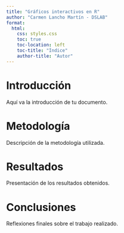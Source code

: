 ```yaml
---
title: "Gráficos interactivos en R"
author: "Carmen Lancho Martín - DSLAB"
format:
  html:
    css: styles.css
    toc: true 
    toc-location: left
    toc-title: "Índice"
    author-title: "Autor"
---
```


# Introducción

Aquí va la introducción de tu documento.

# Metodología

Descripción de la metodología utilizada.

# Resultados

Presentación de los resultados obtenidos.

# Conclusiones

Reflexiones finales sobre el trabajo realizado.

